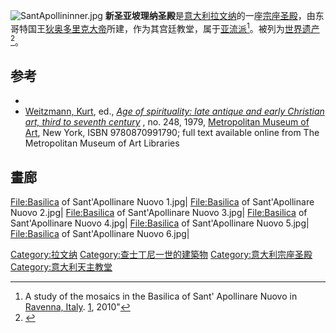 {{Infobox religious building
| building_name         = 新圣亚坡理纳圣殿<br /><small>''{{lang|it|Basilica di Sant'Apollinare Nuovo}}'' {{it icon}}</small>
| image                 = Sant'.Apollinare.Nuovo01.jpg
| location              = Ravenna, Italy
| geo                   = {{coord|44|24|51.4|N|12|12|21.4|E|display=inline,title|region:IT-45_type:landmark_source:dewiki}}
| religious_affiliation = [[罗马天主教|罗马天主教]]
| consecration_year     = 6世纪
| groundbreaking        = 505
| year_completed        = 20世纪
}}
[[File:SantApollininner.jpg|thumb]]
'''新圣亚坡理纳圣殿'''是[[意大利|意大利]][[拉文纳|拉文纳]]的一座[[宗座圣殿|宗座圣殿]]，由东哥特国王[[狄奥多里克大帝|狄奥多里克大帝]]所建，作为其宫廷教堂，属于[[亚流派|亚流派]]<ref>A study of the mosaics in the Basilica of Sant' Apollinare Nuovo in [[Ravenna,_Italy|Ravenna, Italy]]. [http://www.museums-sheffield.org.uk/coresite/html/ruskin_searchresults.asp?Type=adv&SearchOn=makerassets&ID=744&CurrObj=4&mode=1]{{dead link|date=2017年12月 |bot=InternetArchiveBot |fix-attempted=yes }}, 2010"</ref>。被列为[[世界遗产|世界遗产]]<ref>{{Cite web |url=http://whc.unesco.org/archive/advisory_body_evaluation/788.pdf |title=存档副本 |access-date=2014-11-17 |archive-date=2016-08-11 |archive-url=https://web.archive.org/web/20160811123507/http://whc.unesco.org/archive/advisory_body_evaluation/788.pdf |dead-url=no }}</ref>。

==参考==
{{reflist}}
* {{cite book|first=Antonio|last=Paolucci|title=Ravenna, an art guide|publisher=Edizioni Salera|location=Ravenna|year=1971}}
*[[Kurt_Weitzmann|Weitzmann, Kurt]], ed., ''[http://libmma.contentdm.oclc.org/cdm/ref/collection/p15324coll10/id/156533 Age of spirituality: late antique and early Christian art, third to seventh century] {{Wayback|url=http://libmma.contentdm.oclc.org/cdm/ref/collection/p15324coll10/id/156533 |date=20150426182735 }}'', no. 248, 1979, [[Metropolitan_Museum_of_Art|Metropolitan Museum of Art]], New York, ISBN 9780870991790; full text available online from The Metropolitan Museum of Art Libraries

[[Category:拉文纳|Category:拉文纳]]
[[Category:查士丁尼一世的建築物|Category:查士丁尼一世的建築物]]
[[Category:意大利宗座圣殿|Category:意大利宗座圣殿]]
[[Category:意大利天主教堂|Category:意大利天主教堂]]
== 畫廊 ==
<gallery>
File:Basilica of Sant'Apollinare Nuovo 1.jpg|
File:Basilica of Sant'Apollinare Nuovo 2.jpg| 
File:Basilica of Sant'Apollinare Nuovo 3.jpg| 
File:Basilica of Sant'Apollinare Nuovo 4.jpg|  
File:Basilica of Sant'Apollinare Nuovo 5.jpg| 
File:Basilica of Sant'Apollinare Nuovo 6.jpg|
</gallery>
